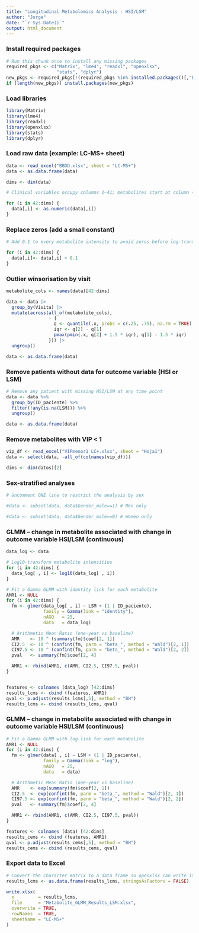 ---
title: "Longitudinal Metabolomics Analysis - HSI/LSM"
author: "Jorge"
date: "`r Sys.Date()`"
output: html_document
---


### Install required packages
```{r install-packages, eval=FALSE}
# Run this chunk once to install any missing packages
required_pkgs <- c("Matrix", "lme4", "readxl", "openxlsx",
                   "stats", "dplyr")
new_pkgs <- required_pkgs[!(required_pkgs %in% installed.packages()[,"Package"])]
if (length(new_pkgs)) install.packages(new_pkgs)
```


### Load libraries
```{r load-libraries}
library(Matrix)
library(lme4)
library(readxl)
library(openxlsx)
library(stats)
library(dplyr)
```


### Load raw data (example: LC‑MS+ sheet)
```{r load-data}
data <- read_excel("BBDD.xlsx", sheet = "LC-MS+")
data <- as.data.frame(data)

dims <- dim(data)

# Clinical variables occupy columns 1–41; metabolites start at column 42

for (i in 42:dims) {
  data[,i] <- as.numeric(data[,i])
}
```


### Replace zeros (add a small constant)
```{r add-constant}
# Add 0.1 to every metabolite intensity to avoid zeros before log‑transformation

for (i in 42:dims) {
  data[,i]<- data[,i] + 0.1
}
```


### Outlier winsorisation by visit
```{r winsorise}
metabolite_cols <- names(data)[42:dims]

data <- data |>
  group_by(Visita) |>                   
  mutate(across(all_of(metabolite_cols),
                ~ {
                  q <- quantile(.x, probs = c(.25, .75), na.rm = TRUE)
                  iqr <- q[2] - q[1]
                  pmax(pmin(.x, q[2] + 1.5 * iqr), q[1] - 1.5 * iqr)
                })) |>
  ungroup()

data <- as.data.frame(data)
```


### Remove patients without data for outcome variable (HSI or LSM)
```{r remove-missing-lsm}
# Remove any patient with missing HSI/LSM at any time point
data <- data %>%
  group_by(ID_paciente) %>%
  filter(!any(is.na(LSM))) %>%
  ungroup()

data <- as.data.frame(data)
```


### Remove metabolites with VIP < 1
```{r remove-vip}
vip_df <- read_excel("VIPmenor1 LC+.xlsx", sheet = "Hoja1")
data <- select(data, -all_of(colnames(vip_df)))

dims <- dim(datos)[2]
```


### Sex‑stratified analyses
```{r sex-strata}
# Uncomment ONE line to restrict the analysis by sex

#data <- subset(data, data$Gender_male==1) # Men only

#data <- subset(data, data$Gender_male==0) # Women only
```


### GLMM – change in metabolite associated with change in outcome variable HSI/LSM (continuous)
```{r glmm-lcms}
data_log <- data

# Log10-transform metabolite intensities 
for (i in 42:dims) {
  data_log[ , i] <- log10(data_log[ , i])
}

# Fit a Gamma GLMM with identity link for each metabolite
AMR1 <- NULL
for (i in 42:dims) {
  fm <- glmer(data_log[ , i] ~ LSM + (1 | ID_paciente),
              family = Gamma(link = "identity"),
              nAGQ   = 25,
              data   = data_log)

  # Arithmetic Mean Ratio (one‑year vs baseline)
  AMR    <- 10 ^ (summary(fm)$coef[2, 1])
  CI2.5  <- 10 ^ (confint(fm, parm = "beta_", method = "Wald")[2, 1])
  CI97.5 <- 10 ^ (confint(fm, parm = "beta_", method = "Wald")[2, 2])
  pval   <- summary(fm)$coef[2, 4]

  AMR1 <- rbind(AMR1, c(AMR, CI2.5, CI97.5, pval))
}


features <- colnames (data_log) [42:dims]
results_lcms <- cbind (features, AMR1)
qval <- p.adjust(results_lcms[,5], method = "BH")
results_lcms <- cbind (results_lcms, qval)
```


### GLMM – change in metabolite associated with change in outcome variable HSI/LSM (continuous)
```{r glmm-cems}
# Fit a Gamma GLMM with log link for each metabolite
AMR1 <- NULL
for (i in 42:dims) {
  fm <- glmer(data[ , i] ~ LSM + (1 | ID_paciente),
              family = Gamma(link = "log"),
              nAGQ   = 25,
              data   = data)

  # Arithmetic Mean Ratio (one‑year vs baseline)
  AMR    <- exp(summary(fm)$coef[2, 1])
  CI2.5  <- exp(confint(fm, parm = "beta_", method = "Wald")[2, 1])
  CI97.5 <- exp(confint(fm, parm = "beta_", method = "Wald")[2, 2])
  pval   <- summary(fm)$coef[2, 4]

  AMR1 <- rbind(AMR1, c(AMR, CI2.5, CI97.5, pval))
}

features <- colnames (data) [42:dims]
results_cems <- cbind (features, AMR1)
qval <- p.adjust(results_cems[,5], method = "BH")
results_cems <- cbind (results_cems, qval)
```


### Export data to Excel
```{r export-table, eval=FALSE}
# Convert the character matrix to a data frame so openxlsx can write it cleanly
results_lcms <- as.data.frame(results_lcms, stringsAsFactors = FALSE)

write.xlsx(
  x         = results_lcms,
  file      = "Metabolite_GLMM_Results_LSM.xlsx",
  overwrite = TRUE,
  rowNames  = TRUE,
  sheetName = "LC-MS+"
)
```
